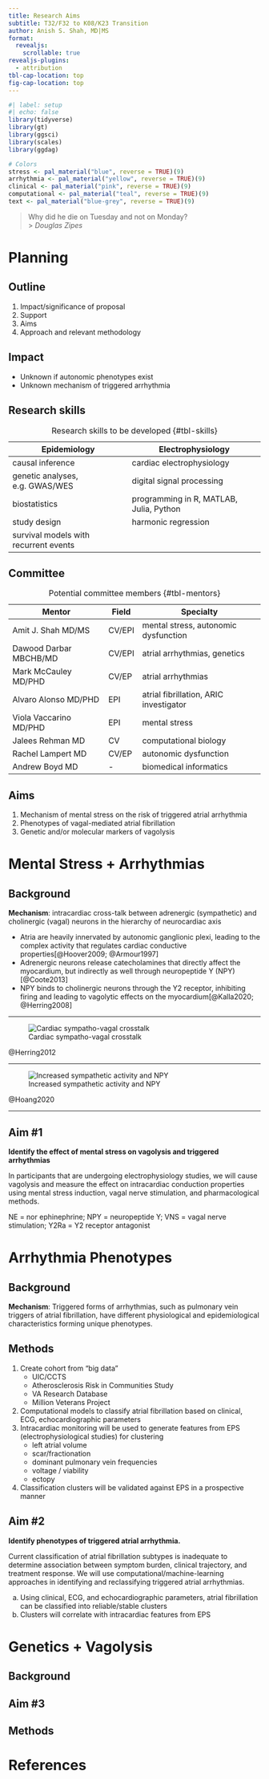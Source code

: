 ```yaml
---
title: Research Aims
subtitle: T32/F32 to K08/K23 Transition 
author: Anish S. Shah, MD|MS
format: 
  revealjs:
    scrollable: true
revealjs-plugins:
  - attribution
tbl-cap-location: top
fig-cap-location: top
---
```


```r
#| label: setup
#| echo: false
library(tidyverse)
library(gt)
library(ggsci)
library(scales)
library(ggdag)

# Colors
stress <- pal_material("blue", reverse = TRUE)(9)
arrhythmia <- pal_material("yellow", reverse = TRUE)(9)
clinical <- pal_material("pink", reverse = TRUE)(9)
computational <- pal_material("teal", reverse = TRUE)(9)
text <- pal_material("blue-grey", reverse = TRUE)(9)
```

> Why did he die on Tuesday and not on Monday?  
>> _Douglas Zipes_

# Planning

## Outline

1. Impact/significance of proposal
1. Support
1. Aims
1. Approach and relevant methodology

## Impact

- Unknown if autonomic phenotypes exist
- Unknown mechanism of triggered arrhythmia

## Research skills {.smaller}

| Epidemiology | Electrophysiology |
| --- | --- |
| causal inference | cardiac electrophysiology |
| genetic analyses, e.g. GWAS/WES | digital signal processing |
| biostatistics | programming in R, MATLAB, Julia, Python |
| study design | harmonic regression |
| survival models with recurrent events | |

: Research skills to be developed {#tbl-skills}

## Committee {.smaller}

| Mentor | Field | Specialty |
| --- | --- | --- | 
| Amit J. Shah MD/MS | CV/EPI | mental stress, autonomic dysfunction |
| Dawood Darbar MBCHB/MD | CV/EPI | atrial arrhythmias, genetics |
| Mark McCauley MD/PHD | CV/EP | atrial arrhythmias | 
| Alvaro Alonso MD/PHD | EPI | atrial fibrillation, ARIC investigator | 
| Viola Vaccarino MD/PHD | EPI | mental stress |
| Jalees Rehman MD | CV | computational biology | 
| Rachel Lampert MD | CV/EP | autonomic dysfunction |
| Andrew Boyd MD | - | biomedical informatics |

: Potential committee members {#tbl-mentors}

## Aims

1. Mechanism of mental stress on the risk of triggered atrial arrhythmia
1. Phenotypes of vagal-mediated atrial fibrillation
1. Genetic and/or molecular markers of vagolysis

# Mental Stress + Arrhythmias {.smaller}

## Background {.smaller}

__Mechanism__: intracardiac cross-talk between adrenergic (sympathetic) and cholinergic (vagal) neurons in the hierarchy of neurocardiac axis
	
- Atria are heavily innervated by autonomic ganglionic plexi, leading to the complex activity that regulates cardiac conductive properties[@Hoover2009; @Armour1997] 
- Adrenergic neurons release catecholamines that directly affect the myocardium, but indirectly as well through neuropeptide Y (NPY)[@Coote2013]
- NPY binds to cholinergic neurons through the Y2 receptor, inhibiting firing and leading to vagolytic effects on the myocardium[@Kalla2020; @Herring2008]

---

![Cardiac sympatho-vagal crosstalk](../figures/herring-2012-cellular-sympathovagal-crosstalk.png){#fig-ans-crosstalk}

::: {.attribution}
@Herring2012
:::
	
---

![Increased sympathetic activity and NPY](../figures/hoang-2020-npy-blockade.png){#fig-npy-blockade}

::: {.attribution}
@Hoang2020
:::

---

## Aim #1 {.smaller}

__Identify the effect of mental stress on vagolysis and triggered arrhythmias__

In participants that are undergoing electrophysiology studies, we will cause vagolysis and measure the effect on intracardiac conduction properties using mental stress induction, vagal nerve stimulation, and pharmacological methods.

::: aside
NE = nor ephinephrine; NPY = neuropeptide Y; VNS = vagal nerve stimulation; Y2Ra = Y2 receptor antagonist
:::

# Arrhythmia Phenotypes {.smaller}

## Background {.smaller}

__Mechanism__: Triggered forms of arrhythmias, such as pulmonary vein triggers of atrial fibrillation, have different physiological and epidemiological characteristics forming unique phenotypes.

## Methods {.smaller}

1. Create cohort from "big data" 
	- UIC/CCTS
	- Atherosclerosis Risk in Communities Study
	- VA Research Database
	- Million Veterans Project
1. Computational models to classify atrial fibrillation based on clinical, ECG, echocardiographic parameters
1. Intracardiac monitoring will be used to generate features from EPS (electrophysiological studies) for clustering
	- left atrial volume
	- scar/fractionation
	- dominant pulmonary vein frequencies
	- voltage / viability
	- ectopy
1. Classification clusters will be validated against EPS in a prospective manner

## Aim #2 {.smaller}

__Identify phenotypes of triggered atrial arrhythmia.__

Current classification of atrial fibrillation subtypes is inadequate to determine association between symptom burden, clinical trajectory, and treatment response. We will use computational/machine-learning approaches in identifying and reclassifying triggered atrial arrhythmias.

a. Using clinical, ECG, and echocardiographic parameters, atrial fibrillation can be [classified into reliable/stable clusters]{.green}
a. Clusters will [correlate with intracardiac features]{.orange} from EPS

# Genetics + Vagolysis {.smaller}

## Background

## Aim #3 {.smaller}

## Methods

# References

## {.smaller}

::: {#refs}
:::
